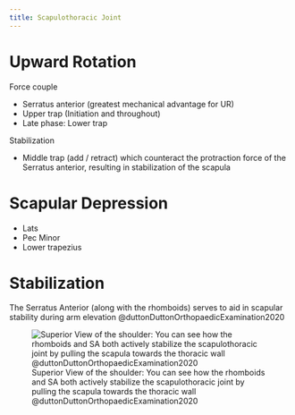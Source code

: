 ```yaml
---
title: Scapulothoracic Joint
---
```




# Upward Rotation

Force couple

- Serratus anterior (greatest mechanical advantage for UR)
- Upper trap (Initiation and throughout)
- Late phase: Lower trap

Stabilization

- Middle trap (add / retract) which counteract the protraction force of the Serratus anterior, resulting in stabilization of the scapula


# Scapular Depression

- Lats
- Pec Minor
- Lower trapezius

# Stabilization

The Serratus Anterior (along with the rhomboids) serves to aid in scapular stability during arm elevation @duttonDuttonOrthopaedicExamination2020 

![Superior View of the shoulder: You can see how the rhomboids and SA both actively stabilize the scapulothoracic joint by pulling the scapula towards the thoracic wall @duttonDuttonOrthopaedicExamination2020](/The Archive/Anatomy/Skeletal Muscles/Upper Limb Muscles/Axioappendicular Posterior Muscles/images/Dutton fig16.2 Superior aspect of shoulder.png)